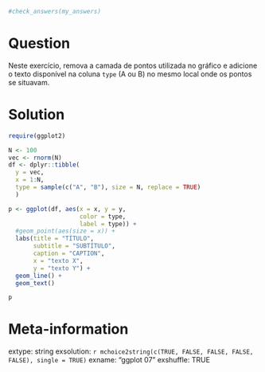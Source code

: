 ```r

#check_answers(my_answers)
```

Question
========

Neste exercício, remova a camada de pontos utilizada no gráfico e adicione o texto disponível na coluna `type` (A ou B) no mesmo local onde os pontos se situavam.


Solution
================

```r
require(ggplot2)

N <- 100
vec <- rnorm(N)
df <- dplyr::tibble(
  y = vec,
  x = 1:N,
  type = sample(c("A", "B"), size = N, replace = TRUE)
  )

p <- ggplot(df, aes(x = x, y = y, 
                    color = type, 
                    label = type)) + 
  #geom_point(aes(size = x)) + 
  labs(title = "TÍTULO",
       subtitle = "SUBTÍTULO",
       caption = "CAPTION",
       x = "texto X",
       y = "texto Y") + 
  geom_line() + 
  geom_text()

p
```

Meta-information
================
extype: string
exsolution: `r mchoice2string(c(TRUE, FALSE, FALSE, FALSE, FALSE), single = TRUE)`
exname: "ggplot 07"
exshuffle: TRUE

